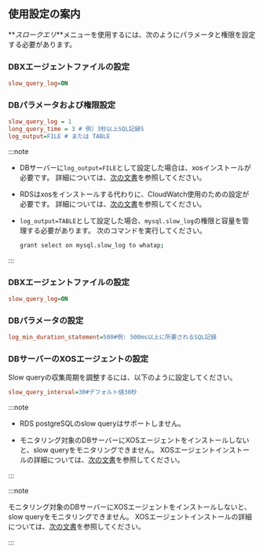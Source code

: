 ## 使用設定の案内

**_スロークエリ_**メニューを使用するには、次のようにパラメータと権限を設定する必要があります。

<InDoc product='mysql,mysql-v1'>

### DBXエージェントファイルの設定

```ini title='whatap.conf'
slow_query_log=ON
```

### DBパラメータおよび権限設定

```ini title='my.cnf'
slow_query_log = 1
long_query_time = 3 # 例）3秒以上SQL記録S
log_output=FILE # または TABLE
```

:::note

-   DBサーバーに`log_output=FILE`として設定した場合は、xosインストールが必要です。 詳細については、[次の文書](agent-xos-settings)を参照してください。

-   RDSはxosをインストールする代わりに、CloudWatch使用のための設定が必要です。 詳細については、[次の文書](agent-dbx-settings#using-aws-rds)を参照してください。

-   `log_output=TABLE`として設定した場合、`mysql.slow_log`の権限と容量を管理する必要があります。 次のコマンドを実行してください。

    ```bash
    grant select on mysql.slow_log to whatap;
    ```

:::

</InDoc>

<InDoc product='postgresql,postgresql-v1'>

### DBXエージェントファイルの設定

```ini title='whatap.conf'
slow_query_log=ON
```

### DBパラメータの設定

```ini title='postgresql.conf'
log_min_duration_statement=500#例: 500ms以上に所要されるSQL記録
```

</InDoc>

### DBサーバーのXOSエージェントの設定

Slow queryの収集周期を調整するには、以下のように設定してください。

```ini title='xos.conf'
slow_query_interval=30#デフォルト値30秒
```

<InDoc product='postgresql,postgresql-v1'>

:::note

-   RDS postgreSQLのslow queryはサポートしません。

-   モニタリング対象のDBサーバーにXOSエージェントをインストールしないと、slow queryをモニタリングできません。 XOSエージェントインストールの詳細については、[次の文書](agent-xos-settings)を参照してください。

:::

</InDoc>

<InDoc product='mysql,mysql-v1'>

:::note

モニタリング対象のDBサーバーにXOSエージェントをインストールしないと、slow queryをモニタリングできません。 XOSエージェントインストールの詳細については、[次の文書](agent-xos-settings)を参照してください。

:::

</InDoc>